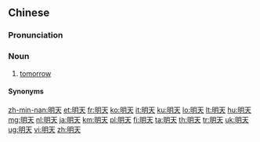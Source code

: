 ==Chinese==
{{zh-forms}}

===Pronunciation===
{{zh-pron
|m=míngtiān
|ma=zh-míngtiān.ogg
|c=ming4 tin1
|j=ming1 tie1
|mn=bêng-thian
|cat=n
}}

===Noun===
{{zh-noun}}

# [[tomorrow]]

====Synonyms====
{{zh-dial}}

{{zh-cat|Time}}

[[zh-min-nan:明天]]
[[et:明天]]
[[fr:明天]]
[[ko:明天]]
[[it:明天]]
[[ku:明天]]
[[lo:明天]]
[[lt:明天]]
[[hu:明天]]
[[mg:明天]]
[[nl:明天]]
[[ja:明天]]
[[km:明天]]
[[pl:明天]]
[[fi:明天]]
[[ta:明天]]
[[th:明天]]
[[tr:明天]]
[[uk:明天]]
[[ug:明天]]
[[vi:明天]]
[[zh:明天]]